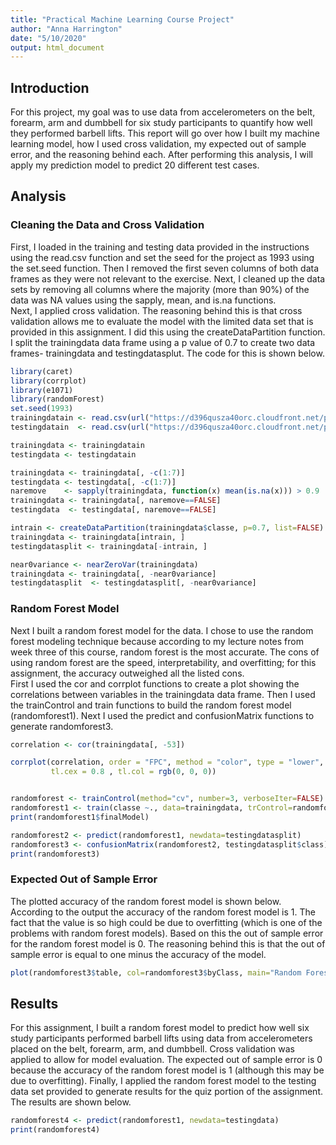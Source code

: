```yaml
---
title: "Practical Machine Learning Course Project"
author: "Anna Harrington"
date: "5/10/2020"
output: html_document
---
```


## Introduction

For this project, my goal was to use data from accelerometers on the belt, forearm, arm and dumbbell for six study participants to quantify how well they performed barbell lifts.  This report will go over how I built my machine learning model, how I used cross validation, my expected out of sample error, and the reasoning behind each.  After performing this analysis, I will apply my prediction model to predict 20 different test cases. 

## Analysis

### Cleaning the Data and Cross Validation
  First, I loaded in the training and testing data provided in the instructions using the read.csv function and set the seed for the project as 1993 using the set.seed function.  Then I removed the first seven columns of both data frames as they were not relevant to the exercise.  Next, I cleaned up the data sets by removing all columns where the majority (more than 90%) of the data was NA values using the sapply, mean, and is.na functions.  
  Next, I applied cross validation.  The reasoning behind this is that cross validation allows me to evaluate the model with the limited data set that is provided in this assignment. I did this using the createDataPartition function.  I split the trainingdata data frame using a p value of 0.7 to create two data frames- trainingdata and testingdatasplut. The code for this is shown below.   

```r
library(caret)
library(corrplot)
library(e1071)
library(randomForest)
set.seed(1993)
trainingdatain <- read.csv(url("https://d396qusza40orc.cloudfront.net/predmachlearn/pml-training.csv"))
testingdatain  <- read.csv(url("https://d396qusza40orc.cloudfront.net/predmachlearn/pml-testing.csv"))

trainingdata <- trainingdatain
testingdata <- testingdatain

trainingdata <- trainingdata[, -c(1:7)]
testingdata <- testingdata[, -c(1:7)]
naremove    <- sapply(trainingdata, function(x) mean(is.na(x))) > 0.9
trainingdata <- trainingdata[, naremove==FALSE]
testingdata  <- testingdata[, naremove==FALSE]

intrain <- createDataPartition(trainingdata$classe, p=0.7, list=FALSE)
trainingdata <- trainingdata[intrain, ]
testingdatasplit <- trainingdata[-intrain, ]

near0variance <- nearZeroVar(trainingdata)
trainingdata <- trainingdata[, -near0variance]
testingdatasplit  <- testingdatasplit[, -near0variance]
```

### Random Forest Model
  Next I built a random forest model for the data.  I chose to use the random forest modeling technique because according to my lecture notes from week three of this course, random forest is the most accurate.  The cons of using random forest are the speed, interpretability, and overfitting; for this assignment, the accuracy outweighed all the listed cons.  
  First I used the cor and corrplot functions to create a plot showing the correlations between variables in the trainingdata data frame.  Then I used the trainControl and train functions to build the random forest model (randomforest1).  Next I used the predict and confusionMatrix functions to generate randomforest3.  

```r
correlation <- cor(trainingdata[, -53])

corrplot(correlation, order = "FPC", method = "color", type = "lower", 
         tl.cex = 0.8 , tl.col = rgb(0, 0, 0))


randomforest <- trainControl(method="cv", number=3, verboseIter=FALSE)
randomforest1 <- train(classe ~., data=trainingdata, trControl=randomforest)
print(randomforest1$finalModel)

randomforest2 <- predict(randomforest1, newdata=testingdatasplit)
randomforest3 <- confusionMatrix(randomforest2, testingdatasplit$class)
print(randomforest3)
```

### Expected Out of Sample Error
  The plotted accuracy of the random forest model is shown below.  According to the output the accuracy of the random forest model is 1.  The fact that the value is so high could be due to overfitting (which is one of the problems with random forest models).  Based on this the out of sample error for the random forest model is 0.  The reasoning behind this is that the out of sample error is equal to one minus the accuracy of the model.
```r
plot(randomforest3$table, col=randomforest3$byClass, main="Random Forest Accuracy")
```

## Results
  For this assignment, I built a random forest model to predict how well six study participants performed barbell lifts using data from accelerometers placed on the belt, forearm, arm, and dumbbell.  Cross validation was applied to allow for model evaluation.  The expected out of sample error is 0 because the accuracy of the random forest model is 1 (although this may be due to overfitting).  Finally, I applied the random forest model to the testing data set provided to generate results for the quiz portion of the assignment.  The results are shown below.

```r
randomforest4 <- predict(randomforest1, newdata=testingdata)
print(randomforest4)
```
  
